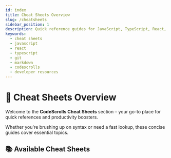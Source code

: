 ```yaml
---
id: index
title: Cheat Sheets Overview
slug: /cheatsheets
sidebar_position: 1
description: Quick reference guides for JavaScript, TypeScript, React, Git, Markdown, and more.
keywords:
  - cheat sheets
  - javascript
  - react
  - typescript
  - git
  - markdown
  - codescrolls
  - developer resources
---
```



# 🚀 Cheat Sheets Overview

Welcome to the **CodeScrolls Cheat Sheets** section – your go-to place for quick references and productivity boosters.

Whether you're brushing up on syntax or need a fast lookup, these concise guides cover essential topics.

## 📚 Available Cheat Sheets

<CheatSheetGrid />
